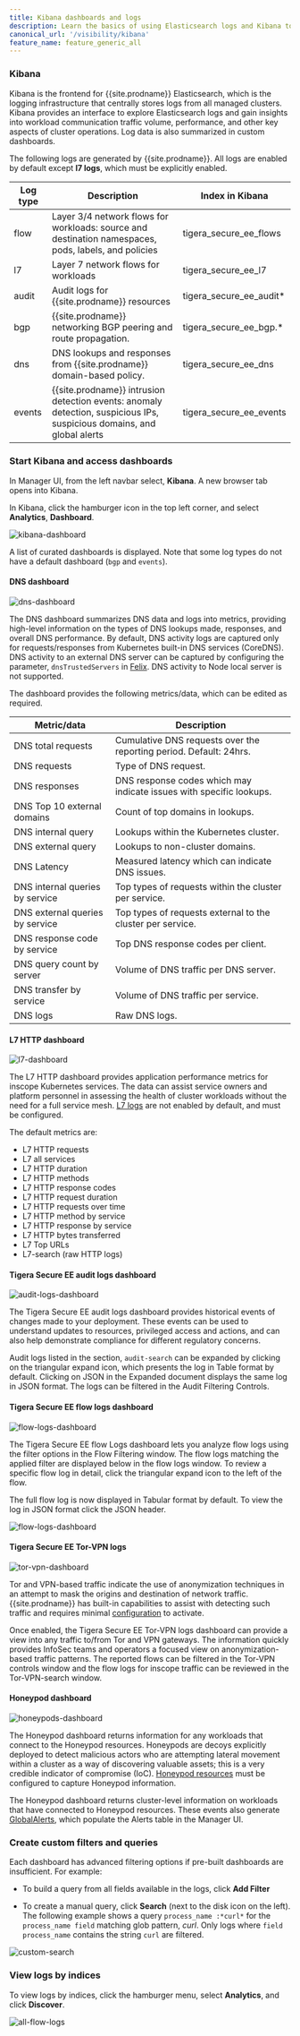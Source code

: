```yaml
---
title: Kibana dashboards and logs
description: Learn the basics of using Elasticsearch logs and Kibana to gain visibility and troubleshoot.
canonical_url: '/visibility/kibana'
feature_name: feature_generic_all
---
```


### Kibana 

Kibana is the frontend for {{site.prodname}} Elasticsearch, which is the logging infrastructure that centrally stores logs from all managed clusters. Kibana provides an interface to explore Elasticsearch logs and gain insights into workload communication traffic volume, performance, and other key aspects of cluster operations. Log data is also summarized in custom dashboards. 

The following logs are generated by {{site.prodname}}. All logs are enabled by default except **l7 logs**, which must be explicitly enabled. 

| Log type | **Description**                                              | Index in Kibana         |
| -------- | ------------------------------------------------------------ | ----------------------- |
| flow     | Layer 3/4 network flows for workloads: source and destination namespaces, pods, labels, and policies | tigera_secure_ee_flows  |
| l7       | Layer 7 network flows for workloads                          | tigera_secure_ee_l7     |
| audit    | Audit logs for {{site.prodname}} resources                   | tigera_secure_ee_audit* |
| bgp      | {{site.prodname}} networking BGP peering and route propagation. | tigera_secure_ee_bgp.*  |
| dns      | DNS lookups and responses from {{site.prodname}} domain-based policy. | tigera_secure_ee_dns    |
| events   | {{site.prodname}} intrusion detection events: anomaly detection, suspicious IPs, suspicious domains, and global alerts | tigera_secure_ee_events |

### Start Kibana and access dashboards

In Manager UI, from the left navbar select, **Kibana**. A new browser tab opens into Kibana. 

In Kibana, click the hamburger icon in the top left corner, and select **Analytics**, **Dashboard**. 

![kibana-dashboard]({{site.baseurl}}/images/kibana-dashboard.png)

A list of curated dashboards is displayed. Note that some log types do not have a default dashboard (`bgp` and `events`).

#### DNS dashboard

![dns-dashboard]({{site.baseurl}}/images/dns-dashboard.png)

The DNS dashboard summarizes DNS data and logs into metrics, providing high-level information on the types of DNS lookups made, responses, and overall DNS performance. By default, DNS activity logs are captured only for requests/responses from Kubernetes built-in DNS services (CoreDNS). DNS activity to an external DNS server can be captured by configuring the parameter, `dnsTrustedServers` in [Felix]({{site.baseurl}}/reference/resources/felixconfig). DNS activity to Node local server is not supported.

The dashboard provides the following metrics/data, which can be edited as required.

| Metric/data                     | Description                                                  |
| ------------------------------- | ------------------------------------------------------------ |
| DNS total requests              | Cumulative DNS requests over the reporting period. Default: 24hrs. |
| DNS requests                    | Type of DNS request.                                         |
| DNS responses                   | DNS response codes which may indicate issues with specific lookups. |
| DNS Top 10 external domains     | Count of top domains in lookups.                             |
| DNS internal query              | Lookups within the Kubernetes cluster.                       |
| DNS external query              | Lookups to non-cluster domains.                              |
| DNS Latency                     | Measured latency which can indicate DNS issues.              |
| DNS internal queries by service | Top types of requests within the cluster per service.        |
| DNS external queries by service | Top types of requests external to the cluster per service.   |
| DNS response code by service    | Top DNS response codes per client.                           |
| DNS query count by server       | Volume of DNS traffic per DNS server.                        |
| DNS transfer by service         | Volume of DNS traffic per service.                           |
| DNS logs                        | Raw DNS logs.                                                |

#### L7 HTTP dashboard

![l7-dashboard]({{site.baseurl}}/images/l7-dashboard.png)

The L7 HTTP dashboard provides application performance metrics for inscope Kubernetes services. The data can assist service owners and platform personnel in assessing the health of cluster workloads without the need for a full service mesh. [L7 logs]({{site.baseurl}}/visibility/elastic/l7/configure) are not enabled by default, and must be configured.

The default metrics are:

- L7 HTTP requests
- L7 all services
- L7 HTTP duration
- L7 HTTP methods
- L7 HTTP response codes
- L7 HTTP request duration
- L7 HTTP requests over time
- L7 HTTP method by service
- L7 HTTP response by service
- L7 HTTP bytes transferred
- L7 Top URLs
- L7-search (raw HTTP logs)

#### Tigera Secure EE audit logs dashboard

![audit-logs-dashboard]({{site.baseurl}}/images/audit-logs-dashboard.png)

The Tigera Secure EE audit logs dashboard provides historical events of changes made to your deployment. These events can be used to understand updates to resources, privileged access and actions, and can also help demonstrate compliance for different regulatory concerns. 

Audit logs listed in the section, `audit-search` can be expanded by clicking on the triangular expand icon, which presents the log in Table format by default. Clicking on JSON in the Expanded document displays the same log in JSON format. The logs can be filtered in the Audit Filtering Controls. 

#### Tigera Secure EE flow logs dashboard

![flow-logs-dashboard]({{site.baseurl}}/images/flow-logs-dashboard.png)

The Tigera Secure EE flow Logs dashboard lets you analyze flow logs using the filter options in the Flow Filtering window. The flow logs matching the applied filter are displayed below in the flow logs window. To review a specific flow log in detail, click the triangular expand icon to the left of the flow.

The full flow log is now displayed in Tabular format by default. To view the log in JSON format click the JSON header. 

![flow-logs-dashboard]({{site.baseurl}}/images/flow-logs-json.png)

#### Tigera Secure EE Tor-VPN logs

![tor-vpn-dashboard]({{site.baseurl}}/images/tor-vpn-dashboard.png)

Tor and VPN-based traffic indicate the use of anonymization techniques in an attempt to mask the origins and destination of network traffic. {{site.prodname}} has built-in capabilities to assist with detecting such traffic and requires minimal [configuration]({{site.baseurl}}/threat/tor-vpn-feed-and-dashboard) to activate.

Once enabled, the Tigera Secure EE Tor-VPN logs dashboard can provide a view into any traffic to/from Tor and VPN gateways. The information quickly provides InfoSec teams and operators a focused view on anonymization-based traffic patterns. The reported flows can be filtered in the Tor-VPN controls window and the flow logs for inscope traffic can be reviewed in the Tor-VPN-search window.

#### Honeypod dashboard

![honeypods-dashboard]({{site.baseurl}}/images/honeypods-dashboard.png)

The Honeypod dashboard returns information for any workloads that connect to the Honeypod resources. Honeypods are decoys explicitly deployed to detect malicious actors who are attempting lateral movement within a cluster as a way of discovering valuable assets; this is a very credible indicator of compromise (IoC). [Honeypod resources]({{site.baseurl}}/threat/honeypod/honeypods) must be configured to capture Honeypod information.

The Honeypod dashboard returns cluster-level information on workloads that have connected to Honeypod resources. These events also generate [GlobalAlerts]({{site.baseurl}}/reference/resources/globalalert), which populate the Alerts table in the Manager UI. 

### Create custom filters and queries

Each dashboard has advanced filtering options if pre-built dashboards are insufficient. For example: 

- To build a query from all fields available in the logs, click **Add Filter**

- To create a manual query, click **Search** (next to the disk icon on the left). The following example shows a query `process_name :*curl*` for the `process_name field` matching glob pattern, *curl*. Only logs where `field process_name` contains the string `curl` are filtered.

![custom-search]({{site.baseurl}}/images/custom-search.png)

### View logs by indices

To view logs by indices, click the hamburger menu, select **Analytics**, and click **Discover**. 

![all-flow-logs]({{site.baseurl}}/images/all-flow-logs.png)
